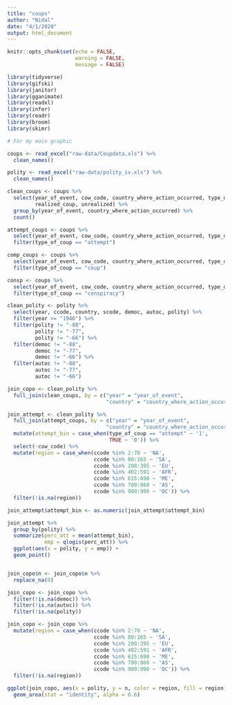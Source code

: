 ```yaml
---
title: "coups"
author: "Nidal"
date: "4/1/2020"
output: html_document
---
```


```r
knitr::opts_chunk$set(echo = FALSE,
                      warning = FALSE,
                      message = FALSE)

library(tidyverse)
library(gifski)
library(janitor)
library(gganimate)
library(readxl)
library(infer)
library(readr)
library(broom)
library(skimr)

# For my main graphic

coups <- read_excel("raw-data/Coupdata.xls") %>% 
  clean_names()

polity <- read_excel("raw-data/polity_iv.xls") %>% 
  clean_names()


```

```r

clean_coups <- coups %>% 
  select(year_of_event, cow_code, country_where_action_occurred, type_of_coup, 
         realized_coup, unrealized) %>% 
  group_by(year_of_event, country_where_action_occurred) %>% 
  count()

attempt_coups <- coups %>% 
  select(year_of_event, cow_code, country_where_action_occurred, type_of_coup) %>% 
  filter(type_of_coup == "attempt")

comp_coups <- coups %>% 
  select(year_of_event, cow_code, country_where_action_occurred, type_of_coup) %>% 
  filter(type_of_coup == "coup")

consp <- coups %>% 
  select(year_of_event, cow_code, country_where_action_occurred, type_of_coup) %>% 
  filter(type_of_coup == "conspiracy")

clean_polity <- polity %>% 
  select(year, ccode, country, scode, democ, autoc, polity) %>% 
  filter(year >= "1946") %>% 
  filter(polity != "-88", 
         polity != "-77",
         polity != "-66") %>% 
  filter(democ != "-88",
         democ != "-77",
         democ != "-66") %>% 
  filter(autoc != "-88",
         autoc != "-77",
         autoc != "-66")

join_copo <- clean_polity %>% 
  full_join(clean_coups, by = c("year" = "year_of_event", 
                                "country" = "country_where_action_occurred"))

join_attempt <- clean_polity %>% 
  full_join(attempt_coups, by = c("year" = "year_of_event", 
                                "country" = "country_where_action_occurred")) %>% 
  mutate(attempt_bin = case_when(type_of_coup == "attempt" ~ '1',
                                 TRUE ~ '0')) %>% 
  select(-cow_code) %>% 
  mutate(region = case_when(ccode %in% 2:70 ~ 'NA',
                            ccode %in% 80:165 ~ 'SA',
                            ccode %in% 200:395 ~ 'EU',
                            ccode %in% 402:591 ~ 'AFR',
                            ccode %in% 615:698 ~ 'ME',
                            ccode %in% 700:860 ~ 'AS',
                            ccode %in% 900:990 ~ 'OC')) %>% 
  filter(!is.na(region))

join_attempt$attempt_bin <- as.numeric(join_attempt$attempt_bin)

join_attempt %>% 
  group_by(polity) %>% 
  summarize(perc_att = mean(attempt_bin),
            emp = qlogis(perc_att)) %>% 
  ggplot(aes(x = polity, y = emp)) +
  geom_point() 


join_copo$n <- join_copo$n %>% 
  replace_na(0) 

join_copo <- join_copo %>% 
  filter(!is.na(democ)) %>% 
  filter(!is.na(autoc)) %>% 
  filter(!is.na(polity))

join_copo <- join_copo %>% 
  mutate(region = case_when(ccode %in% 2:70 ~ 'NA',
                            ccode %in% 80:165 ~ 'SA',
                            ccode %in% 200:395 ~ 'EU',
                            ccode %in% 402:591 ~ 'AFR',
                            ccode %in% 615:698 ~ 'ME',
                            ccode %in% 700:860 ~ 'AS',
                            ccode %in% 900:990 ~ 'OC')) %>% 
  filter(!is.na(region))

ggplot(join_copo, aes(x = polity, y = n, color = region, fill = region)) +
  geom_area(stat = "identity", alpha = 0.6)

```






